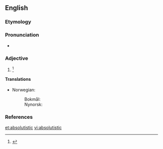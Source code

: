 ==English==

===Etymology===
{{suffix|absolutist|ic}}

===Pronunciation===
* {{a|US}} {{IPA|/ˈæb.səˌluˌtɪs.tɪk/}}

===Adjective===
{{en-adj}}

# {{alternative form of|absolutist}}{{defdate|First attested in the mid 19<sup>th</sup> century.}}<ref name=SOED>{{reference-book | last =| first = | authorlink =  | coauthors =  | editor =Brown, Lesley  | others =  | title = The Shorter Oxford English Dictionary | origdate =  | origyear = 1933| origmonth =  | url =  | format =  | accessdate =  | accessyear =  | accessmonth =  | edition = 5th | date =  | year =2003| month =  | publisher =Oxford University Press  | location =Oxford, UK | language =  | id =  | doi = | isbn =978-0-19-860575-7 | lccn = | ol = | pages =9| chapter =  | chapterurl =  | quote =}}</ref>

====Translations====
{{trans-top|pertaining to absolutism}}
* Norwegian:
*: Bokmål: {{t-|no|absolutistisk}}
*: Nynorsk: {{t-|nn|absolutistisk}}
{{trans-mid}}
{{trans-bottom}}

===References===
<references/>

[[et:absolutistic]]
[[vi:absolutistic]]